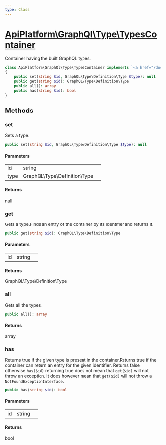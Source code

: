 ```yaml
---
type: Class
---
```


# [ApiPlatform\GraphQl\Type\TypesContainer](/docs/reference/GraphQl/Type/TypesContainer)

Container having the built GraphQL types.


```php
class ApiPlatform\GraphQl\Type\TypesContainer implements `<a href="/docs/reference/GraphQl/Type/TypesContainerInterface">ApiPlatform\GraphQl\Type\TypesContainerInterface</a>`, Psr\Container\ContainerInterface
{
    public set(string $id, GraphQL\Type\Definition\Type $type): null
    public get(string $id): GraphQL\Type\Definition\Type
    public all(): array
    public has(string $id): bool
}
```
## Methods

### set

Sets a type.

```php
public set(string $id, GraphQL\Type\Definition\Type $type): null
```

#### Parameters

<table><tbody>
<tr><td>id</td><td>string</td><td></td></tr><tr><td>type</td><td>GraphQL\Type\Definition\Type</td><td></td></tr>
</tbody>
</table>

#### Returns

null

### get

Gets a type.Finds an entry of the container by its identifier and returns it.

```php
public get(string $id): GraphQL\Type\Definition\Type
```

#### Parameters

<table><tbody>
<tr><td>id</td><td>string</td><td></td></tr>
</tbody>
</table>

#### Returns

GraphQL\Type\Definition\Type

### all

Gets all the types.

```php
public all(): array
```

#### Returns

array

### has

Returns true if the given type is present in the container.Returns true if the container can return an entry for the given identifier.
Returns false otherwise.`has($id)` returning true does not mean that `get($id)` will not throw an exception.
It does however mean that `get($id)` will not throw a `NotFoundExceptionInterface`.

```php
public has(string $id): bool
```

#### Parameters

<table><tbody>
<tr><td>id</td><td>string</td><td></td></tr>
</tbody>
</table>

#### Returns

bool
